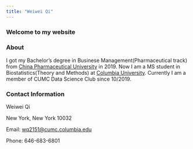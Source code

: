 ```yaml
---
title: "Weiwei Qi"
---
```




### Welcome to my website

### About

I got my Bachelor's degree in Businese Management(Pharmaceutical track) from [China Pharmaceutical University](https://en.cpu.edu.cn/) in 2019. Now I am a MS student in Biostatistics(Theory and Methods) at [Columbia University](https://www.mailman.columbia.edu/become-student/departments/biostatistics). Currently I am a member of CUMC Data Science Club since 10/2019. 

### Contact Information

Weiwei Qi

New York, New York 10032  

Email: [wq2151@cumc.columbia.edu](mailto:wq2151@cumc.columbia.edu)

Phone: 646-683-6801


